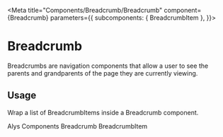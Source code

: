 

<Meta
  title="Components/Breadcrumb/Breadcrumb"
  component={Breadcrumb}
  parameters={{
    subcomponents: { BreadcrumbItem },
  }}></Meta>

# Breadcrumb

Breadcrumbs are navigation components that allow a user to see the parents and grandparents of the
page they are currently viewing.

## Usage

Wrap a list of BreadcrumbItems inside a Breadcrumb component.

<Preview>
  <Story name="Breadcrumb/Example">
    <Breadcrumb>
      <BreadcrumbItem href="#">Alys</BreadcrumbItem>
      <BreadcrumbItem href="#">Components</BreadcrumbItem>
      <BreadcrumbItem href="#">Breadcrumb</BreadcrumbItem>
      <BreadcrumbItem href="#">BreadcrumbItem</BreadcrumbItem>
    </Breadcrumb>
  </Story>
</Preview>

<Props of={Breadcrumb} />
